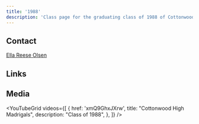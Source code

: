 ```yaml
---
title: '1988'
description: 'Class page for the graduating class of 1988 of Cottonwood High School.'
---
```



## Contact

[Ella Reese Olsen](mailto:ella@uslms.com)

## Links

<CardGrid>
  <LinkCard
    title="Class of '88 Homepage"
    href="https://www.1988colts.com/"
    description="Reunions, contact, memory book, photos."
  />
</CardGrid>

## Media


<YouTubeGrid
	videos={[
		{
			href: 'xmQ9GhxJXrw',
			title: "Cottonwood High Madrigals",
			description: "Class of 1988",
		},
	]}
/>
